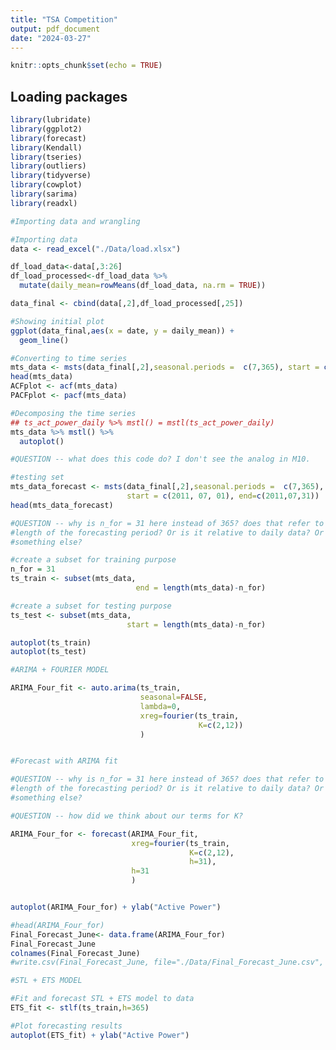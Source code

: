 ```yaml
---
title: "TSA Competition"
output: pdf_document
date: "2024-03-27"
---
```


```r
knitr::opts_chunk$set(echo = TRUE)
```

## Loading packages

```r

library(lubridate)
library(ggplot2)
library(forecast)
library(Kendall)
library(tseries)
library(outliers)
library(tidyverse)
library(cowplot)
library(sarima)
library(readxl)


```

```r
#Importing data and wrangling

#Importing data
data <- read_excel("./Data/load.xlsx")

df_load_data<-data[,3:26]
df_load_processed<-df_load_data %>%
  mutate(daily_mean=rowMeans(df_load_data, na.rm = TRUE))

data_final <- cbind(data[,2],df_load_processed[,25])


```

```r

#Showing initial plot
ggplot(data_final,aes(x = date, y = daily_mean)) + 
  geom_line()

```


```r

#Converting to time series
mts_data <- msts(data_final[,2],seasonal.periods =  c(7,365), start = c(2005, 01, 01), end=c(2011,06,31))
head(mts_data)
ACFplot <- acf(mts_data)
PACFplot <- pacf(mts_data)
```
```r
#Decomposing the time series
## ts_act_power_daily %>% mstl() = mstl(ts_act_power_daily)
mts_data %>% mstl() %>%
  autoplot()

```


```r

#QUESTION -- what does this code do? I don't see the analog in M10.

#testing set 
mts_data_forecast <- msts(data_final[,2],seasonal.periods =  c(7,365),
                          start = c(2011, 07, 01), end=c(2011,07,31))
head(mts_data_forecast)

```


```r

#QUESTION -- why is n_for = 31 here instead of 365? does that refer to the
#length of the forecasting period? Or is it relative to daily data? Or
#something else?

#create a subset for training purpose
n_for = 31
ts_train <- subset(mts_data,
                            end = length(mts_data)-n_for)

#create a subset for testing purpose
ts_test <- subset(mts_data,
                          start = length(mts_data)-n_for)

autoplot(ts_train)
autoplot(ts_test)

```

```r

#ARIMA + FOURIER MODEL

ARIMA_Four_fit <- auto.arima(ts_train, 
                             seasonal=FALSE, 
                             lambda=0,
                             xreg=fourier(ts_train, 
                                          K=c(2,12))
                             )


#Forecast with ARIMA fit

#QUESTION -- why is n_for = 31 here instead of 365? does that refer to the
#length of the forecasting period? Or is it relative to daily data? Or
#something else?

#QUESTION -- how did we think about our terms for K?

ARIMA_Four_for <- forecast(ARIMA_Four_fit,
                           xreg=fourier(ts_train,
                                        K=c(2,12),
                                        h=31),
                           h=31
                           )


autoplot(ARIMA_Four_for) + ylab("Active Power")

```


```r

#head(ARIMA_Four_for)
Final_Forecast_June<- data.frame(ARIMA_Four_for)
Final_Forecast_June
colnames(Final_Forecast_June)
#write.csv(Final_Forecast_June, file="./Data/Final_Forecast_June.csv", row.names=F)

```


```r

#STL + ETS MODEL

#Fit and forecast STL + ETS model to data
ETS_fit <- stlf(ts_train,h=365)

#Plot forecasting results
autoplot(ETS_fit) + ylab("Active Power")

```

